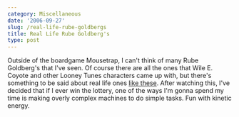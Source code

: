 ```yaml
---
category: Miscellaneous
date: '2006-09-27'
slug: /real-life-rube-goldbergs
title: Real Life Rube Goldberg's
type: post
---
```



Outside of the boardgame Mousetrap, I can't think of many Rube
Goldberg's that I've seen. Of course there are all the ones that
Wile E. Coyote and other Looney Tunes characters came up with, but
there's something to be said about real life ones
[like these](http://video.google.com/videoplay?docid=3163263343187879320).
After watching this, I've decided that if I ever win the lottery,
one of the ways I'm gonna spend my time is making overly complex
machines to do simple tasks. Fun with kinetic energy.